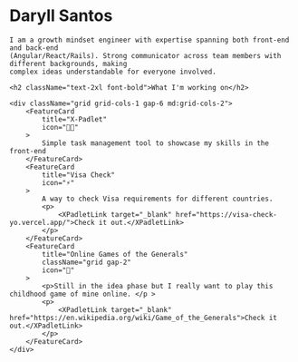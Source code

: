 
<div className="grid grid-cols-1 gap-4">
    <h1 className="text-4xl font-bold">Daryll Santos</h1>

    I am a growth mindset engineer with expertise spanning both front-end and back-end
    (Angular/React/Rails). Strong communicator across team members with different backgrounds, making
    complex ideas understandable for everyone involved.

    <h2 className="text-2xl font-bold">What I'm working on</h2>

    <div className="grid grid-cols-1 gap-6 md:grid-cols-2">
        <FeatureCard
            title="X-Padlet"
            icon="🧑‍🎨"
        >
            Simple task management tool to showcase my skills in the front-end
        </FeatureCard>
        <FeatureCard
            title="Visa Check"
            icon="⚡"
        >
            A way to check Visa requirements for different countries.
            <p>
                <XPadletLink target="_blank" href="https://visa-check-yo.vercel.app/">Check it out.</XPadletLink>
            </p>
        </FeatureCard>
        <FeatureCard
            title="Online Games of the Generals"
            className="grid gap-2"
            icon="🚀"
        >
            <p>Still in the idea phase but I really want to play this childhood game of mine online. </p >
            <p>
                <XPadletLink target="_blank" href="https://en.wikipedia.org/wiki/Game_of_the_Generals">Check it out.</XPadletLink>
            </p>
        </FeatureCard>
    </div>

</div>
